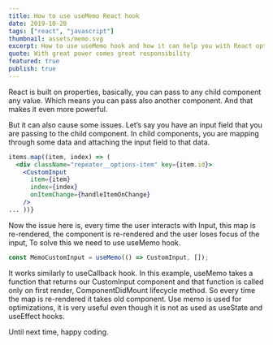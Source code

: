 ```yaml
---
title: How to use useMemo React hook
date: 2019-10-20
tags: ["react", "javascript"]
thumbnail: assets/memo.svg
excerpt: How to use useMemo hook and how it can help you with React optimization. How to prevent unnecessary rerendering.
quote: With great power comes great responsibility
featured: true
publish: true
---
```



React is built on properties, basically, you can pass to any child component any value. Which means you can pass also another component. And that makes it even more powerful.

But it can also cause some issues. Let’s say you have an input field that you are passing to the child component. In child components, you are mapping through some data and attaching the input field to that data.


```jsx
items.map((item, index) => (
  <div className="repeater__options-item" key={item.id}>
    <CustomInput
      item={item}
      index={index}
      onItemChange={handleItemOnChange}
    />
... ))}
```

Now the issue here is, every time the user interacts with Input, this map is re-rendered, the component is re-rendered and the user loses focus of the input, To solve this we need to use useMemo hook.

```javascript
const MemoCustomInput = useMemo(() => CustomInput, []);
```

It works similarly to useCallback hook. In this example, useMemo takes a function that returns our CustomInput component and that function is called only on first render, ComponentDidMount lifecycle method. So every time the map is re-rendered it takes old component. Use memo is used for optimizations, it is very useful even though it is not as used as useState and useEffect hooks.

Until next time, happy coding.